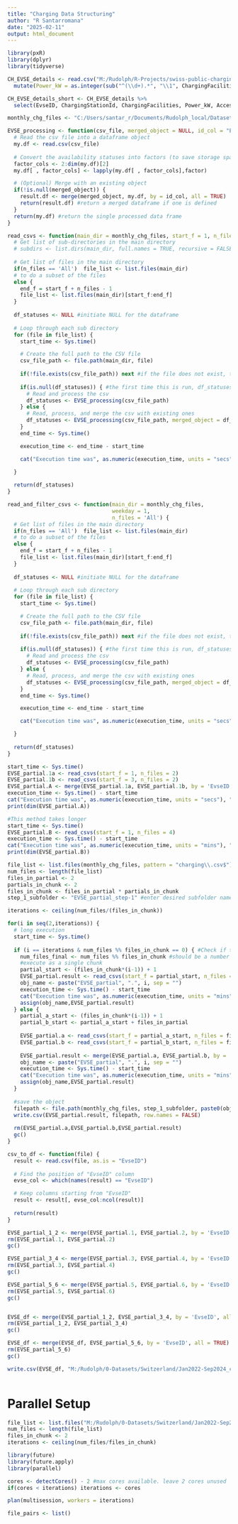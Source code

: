 ```yaml
---
title: "Charging Data Structuring"
author: "R Santarromana"
date: "2025-02-11"
output: html_document
---
```


```r
library(pxR)
library(dplyr)
library(tidyverse)

```


```r
CH_EVSE_details <- read.csv("M:/Rudolph/R-Projects/swiss-public-charging/data/EVSE_details_2024-10-04h.csv") %>%
  mutate(Power_kW = as.integer(sub("^(\\d+).*", "\\1", ChargingFacilities)))

CH_EVSE_details_short <- CH_EVSE_details %>%
  select(EvseID, ChargingStationId, ChargingFacilities, Power_kW, Accessibility, City, GeoCoordinates)

```


```r
monthly_chg_files <- "C:/Users/santar_r/Documents/Rudolph_local/Datasets/Switzerland/Processed-data"
```


```r

EVSE_processing <- function(csv_file, merged_object = NULL, id_col = "EvseID") { #file path as a string input
  # Read the csv file into a dataframe object
  my.df <- read.csv(csv_file)
  
  # Convert the availability statuses into factors (to save storage space)
  factor_cols <- 2:dim(my.df)[2]
  my.df[ , factor_cols] <- lapply(my.df[ , factor_cols],factor)

  # (Optional) Merge with an existing object
  if(!is.null(merged_object)) {
    result.df <- merge(merged_object, my.df, by = id_col, all = TRUE)
    return(result.df) #return a merged dataframe if one is defined
  }
  return(my.df) #return the single processed data frame
}

```

```r
read_csvs <- function(main_dir = monthly_chg_files, start_f = 1, n_files = 'All') {
  # Get list of sub-directories in the main directory
  # subdirs <- list.dirs(main_dir, full.names = TRUE, recursive = FALSE)
  
  # Get list of files in the main directory
  if(n_files == 'All')  file_list <- list.files(main_dir)
  # to do a subset of the files
  else {
    end_f = start_f + n_files - 1
    file_list <- list.files(main_dir)[start_f:end_f]
  }
  
  df_statuses <- NULL #initiate NULL for the dataframe
  
  # Loop through each sub directory
  for (file in file_list) {
    start_time <- Sys.time()

    # Create the full path to the CSV file
    csv_file_path <- file.path(main_dir, file)
    
    if(!file.exists(csv_file_path)) next #if the file does not exist, then go to the next one.
    
    if(is.null(df_statuses)) { #the first time this is run, df_statuses will be NULL
      # Read and process the csv
      df_statuses <- EVSE_processing(csv_file_path)
    } else {
      # Read, process, and merge the csv with existing ones
      df_statuses <- EVSE_processing(csv_file_path, merged_object = df_statuses)
    }
    end_time <- Sys.time()

    execution_time <- end_time - start_time

    cat("Execution time was", as.numeric(execution_time, units = "secs"), "s for this iteration.\n")

  }
  
  return(df_statuses)
}

```

```r

read_and_filter_csvs <- function(main_dir = monthly_chg_files, 
                                 weekday = 1, 
                                 n_files = 'All') {
  # Get list of files in the main directory
  if(n_files == 'All')  file_list <- list.files(main_dir)
  # to do a subset of the files
  else {
    end_f = start_f + n_files - 1
    file_list <- list.files(main_dir)[start_f:end_f]
  }
  
  df_statuses <- NULL #initiate NULL for the dataframe
  
  # Loop through each sub directory
  for (file in file_list) {
    start_time <- Sys.time()

    # Create the full path to the CSV file
    csv_file_path <- file.path(main_dir, file)
    
    if(!file.exists(csv_file_path)) next #if the file does not exist, then go to the next one.
    
    if(is.null(df_statuses)) { #the first time this is run, df_statuses will be NULL
      # Read and process the csv
      df_statuses <- EVSE_processing(csv_file_path)
    } else {
      # Read, process, and merge the csv with existing ones
      df_statuses <- EVSE_processing(csv_file_path, merged_object = df_statuses)
    }
    end_time <- Sys.time()

    execution_time <- end_time - start_time

    cat("Execution time was", as.numeric(execution_time, units = "secs"), "s for this iteration.\n")

  }
  
  return(df_statuses)
}
```


```r
start_time <- Sys.time()
EVSE_partial.1a <- read_csvs(start_f = 1, n_files = 2)
EVSE_partial.1b <- read_csvs(start_f = 3, n_files = 2)
EVSE_partial.A <- merge(EVSE_partial.1a, EVSE_partial.1b, by = 'EvseID', all = TRUE)
execution_time <- Sys.time() - start_time
cat("Execution time was", as.numeric(execution_time, units = "secs"), "s for 4 files.\n")
print(dim(EVSE_partial.A))
```

```r
#This method takes longer
start_time <- Sys.time()
EVSE_partial.B <- read_csvs(start_f = 1, n_files = 4)
execution_time <- Sys.time() - start_time
cat("Execution time was", as.numeric(execution_time, units = "mins"), "min for 4 files.\n")
print(dim(EVSE_partial.B))
```

```r
file_list <- list.files(monthly_chg_files, pattern = "charging\\.csv$")
num_files <- length(file_list)
files_in_partial <- 2
partials_in_chunk <- 2
files_in_chunk <- files_in_partial * partials_in_chunk
step_1_subfolder <- "EVSE_partial_step-1" #enter desired subfolder name in the main directory where monthly data are stored.

iterations <- ceiling(num_files/(files_in_chunk))

for(i in seq(2,iterations)) {
  # long execution
  start_time <- Sys.time()
  
  if (i == iterations & num_files %% files_in_chunk == 0) { #Check if the last iteration has less than files_in_chunk
    num_files_final <- num_files %% files_in_chunk #should be a number less than files_in_chunk, but not zero.
    #execute as a single chunk
    partial_start <- (files_in_chunk*(i-1)) + 1
    EVSE_partial.result <- read_csvs(start_f = partial_start, n_files = num_files_final)
    obj_name <- paste("EVSE_partial", ".", i, sep = "")
    execution_time <- Sys.time() - start_time
    cat("Execution time was", as.numeric(execution_time, units = "mins"), "m for",num_files_final,"files.\n")
    assign(obj_name,EVSE_partial.result) 
  } else {
    partial_a_start <- (files_in_chunk*(i-1)) + 1
    partial_b_start <- partial_a_start + files_in_partial
    
    EVSE_partial.a <- read_csvs(start_f = partial_a_start, n_files = files_in_partial)
    EVSE_partial.b <- read_csvs(start_f = partial_b_start, n_files = files_in_partial)
    
    EVSE_partial.result <- merge(EVSE_partial.a, EVSE_partial.b, by = 'EvseID', all = TRUE)
    obj_name <- paste("EVSE_partial", ".", i, sep = "")
    execution_time <- Sys.time() - start_time
    cat("Execution time was", as.numeric(execution_time, units = "mins"), "m for 4 files.\n")
    assign(obj_name,EVSE_partial.result) 
  }
  
  #save the object
  filepath <- file.path(monthly_chg_files, step_1_subfolder, paste0(obj_name, ".csv"))  
  write.csv(EVSE_partial.result, filepath, row.names = FALSE)
  
  rm(EVSE_partial.a,EVSE_partial.b,EVSE_partial.result)
  gc()
}
```

```r
csv_to_df <- function(file) {
  result <- read.csv(file, as.is = "EvseID")
  
  # Find the position of "EvseID" column
  evse_col <- which(names(result) == "EvseID")

  # Keep columns starting from "EvseID"
  result <- result[, evse_col:ncol(result)]
  
  return(result)
}

```




```r
EVSE_partial_1_2 <- merge(EVSE_partial.1, EVSE_partial.2, by = 'EvseID', all = TRUE)
rm(EVSE_partial.1, EVSE_partial.2)
gc()

EVSE_partial_3_4 <- merge(EVSE_partial.3, EVSE_partial.4, by = 'EvseID', all = TRUE)
rm(EVSE_partial.3, EVSE_partial.4)
gc()

EVSE_partial_5_6 <- merge(EVSE_partial.5, EVSE_partial.6, by = 'EvseID', all = TRUE)
rm(EVSE_partial.5, EVSE_partial.6)
gc()


EVSE_df <- merge(EVSE_partial_1_2, EVSE_partial_3_4, by = 'EvseID', all = TRUE)
rm(EVSE_partial_1_2, EVSE_partial_3_4)
gc()

EVSE_df <- merge(EVSE_df, EVSE_partial_5_6, by = 'EvseID', all = TRUE)
rm(EVSE_partial_5_6)
gc()

write.csv(EVSE_df, "M:/Rudolph/0-Datasets/Switzerland/Jan2022-Sep2024_charging-data/Processed-data/EVSE_FULL.csv")



```


# Parallel Setup
```r
file_list <- list.files("M:/Rudolph/0-Datasets/Switzerland/Jan2022-Sep2024_charging-data/Processed-data")
num_files <- length(file_list)
files_in_chunk <- 2
iterations <- ceiling(num_files/files_in_chunk)

```

```r
library(future)
library(future.apply)
library(parallel)

cores <- detectCores() - 2 #max cores available. leave 2 cores unused
if(cores < iterations) iterations <- cores

plan(multisession, workers = iterations)

file_pairs <- list()

```
#